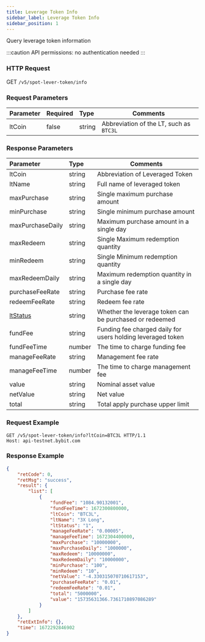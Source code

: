 ```yaml
---
title: Leverage Token Info
sidebar_label: Leverage Token Info
sidebar_position: 1
---
```

Query leverage token information

:::caution
API permissions: no authentication needed
:::

### HTTP Request
GET `/v5/spot-lever-token/info`

### Request Parameters
| Parameter | Required | Type | Comments|
|:----- |:-------|:-----|------ |
|ltCoin |false |string |Abbreviation of the LT, such as `BTC3L`|

### Response Parameters
| Parameter | Type | Comments|
|:----- |:-----|----- |
|ltCoin |string |Abbreviation of Leveraged Token |
|ltName |string |Full name of leveraged token |
|maxPurchase |string |Single maximum purchase amount |
|minPurchase |string |Single minimum purchase amount |
|maxPurchaseDaily |string |Maximum purchase amount in a single day |
|maxRedeem |string |Single Maximum redemption quantity |
|minRedeem |string |Single Minimum redemption quantity  |
|maxRedeemDaily |string |Maximum redemption quantity in a single day |
|purchaseFeeRate |string |Purchase fee rate |
|redeemFeeRate |string |Redeem fee rate |
|[ltStatus](../enum#ltstatus) |string |Whether the leverage token can be purchased or redeemed |
|fundFee |string |Funding fee charged daily for users holding leveraged token |
|fundFeeTime |number |The time to charge funding fee |
|manageFeeRate |string |Management fee rate|
|manageFeeTime |number |The time to charge management fee |
|value |string |Nominal asset value |
|netValue |string |Net value |
|total |string |Total apply purchase upper limit |

### Request Example

```http
GET /v5/spot-lever-token/info?ltCoin=BTC3L HTTP/1.1
Host: api-testnet.bybit.com
```

### Response Example

```json
{
    "retCode": 0,
    "retMsg": "success",
    "result": {
        "list": [
            {
                "fundFee": "1084.90132001",
                "fundFeeTime": 1672300800000,
                "ltCoin": "BTC3L",
                "ltName": "3X Long",
                "ltStatus": "1",
                "manageFeeRate": "0.00005",
                "manageFeeTime": 1672304400000,
                "maxPurchase": "10000000",
                "maxPurchaseDaily": "1000000",
                "maxRedeem": "10000000",
                "maxRedeemDaily": "10000000",
                "minPurchase": "100",
                "minRedeem": "10",
                "netValue": "-4.330315070710617153",
                "purchaseFeeRate": "0.01",
                "redeemFeeRate": "0.01",
                "total": "5000000",
                "value": "15735631366.7361710897086289"
            }
        ]
    },
    "retExtInfo": {},
    "time": 1672292846902
}
```